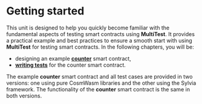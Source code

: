 # Getting started

This unit is designed to help you quickly become familiar with the fundamental aspects of testing
smart contracts using **MultiTest**. It provides a practical example and best practices to ensure
a smooth start with using **MultiTest** for testing smart contracts.
In the following chapters, you will be:

- designing an example [**counter**](./counter) smart contract,
- [**writing tests**](./counter) for the counter smart contract.

The example **counter** smart contract and all test cases are provided in two versions: one using
pure CosmWasm libraries and the other using the Sylvia framework. The functionality of the
**counter** smart contract is the same in both versions.
